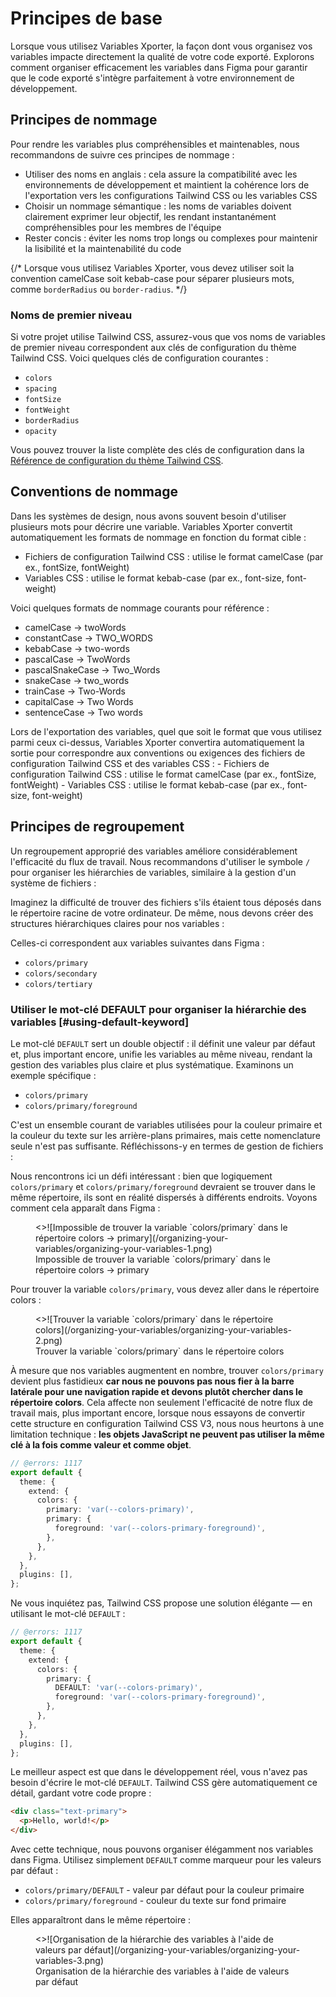 
# Principes de base

Lorsque vous utilisez Variables Xporter, la façon dont vous organisez vos variables impacte directement la qualité de votre code exporté. Explorons comment organiser efficacement les variables dans Figma pour garantir que le code exporté s'intègre parfaitement à votre environnement de développement.

## Principes de nommage

Pour rendre les variables plus compréhensibles et maintenables, nous recommandons de suivre ces principes de nommage :

- Utiliser des noms en anglais : cela assure la compatibilité avec les environnements de développement et maintient la cohérence lors de l'exportation vers les configurations Tailwind CSS ou les variables CSS
- Choisir un nommage sémantique : les noms de variables doivent clairement exprimer leur objectif, les rendant instantanément compréhensibles pour les membres de l'équipe
- Rester concis : éviter les noms trop longs ou complexes pour maintenir la lisibilité et la maintenabilité du code

{/* <Callout type="info" emoji="ℹ️">
  Lorsque vous utilisez Variables Xporter, vous devez utiliser soit la convention camelCase soit kebab-case pour séparer plusieurs mots, comme `borderRadius` ou `border-radius`.
</Callout> */}

### Noms de premier niveau

Si votre projet utilise Tailwind CSS, assurez-vous que vos noms de variables de premier niveau correspondent aux clés de configuration du thème Tailwind CSS. Voici quelques clés de configuration courantes :

- `colors`
- `spacing`
- `fontSize`
- `fontWeight`
- `borderRadius`
- `opacity`

Vous pouvez trouver la liste complète des clés de configuration dans la [Référence de configuration du thème Tailwind CSS](https://tailwindcss.com/docs/theme#theme-variable-namespaces).

## Conventions de nommage

Dans les systèmes de design, nous avons souvent besoin d'utiliser plusieurs mots pour décrire une variable. Variables Xporter convertit automatiquement les formats de nommage en fonction du format cible :

- Fichiers de configuration Tailwind CSS : utilise le format camelCase (par ex., fontSize, fontWeight)
- Variables CSS : utilise le format kebab-case (par ex., font-size, font-weight)

Voici quelques formats de nommage courants pour référence :
- camelCase -> twoWords
- constantCase -> TWO_WORDS
- kebabCase -> two-words
- pascalCase -> TwoWords
- pascalSnakeCase -> Two_Words
- snakeCase -> two_words
- trainCase -> Two-Words
- capitalCase -> Two Words
- sentenceCase -> Two words

<Callout type="info" emoji="ℹ️">
  Lors de l'exportation des variables, quel que soit le format que vous utilisez parmi ceux ci-dessus, Variables Xporter convertira automatiquement la sortie pour correspondre aux conventions ou exigences des fichiers de configuration Tailwind CSS et des variables CSS :
  - Fichiers de configuration Tailwind CSS : utilise le format camelCase (par ex., fontSize, fontWeight)
  - Variables CSS : utilise le format kebab-case (par ex., font-size, font-weight)
</Callout>

## Principes de regroupement

Un regroupement approprié des variables améliore considérablement l'efficacité du flux de travail. Nous recommandons d'utiliser le symbole `/` pour organiser les hiérarchies de variables, similaire à la gestion d'un système de fichiers :

Imaginez la difficulté de trouver des fichiers s'ils étaient tous déposés dans le répertoire racine de votre ordinateur. De même, nous devons créer des structures hiérarchiques claires pour nos variables :

<FileTree>
  <FileTree.Folder name="colors" defaultOpen>
    <FileTree.File name="primary" />
    <FileTree.File name="secondary" />
    <FileTree.File name="tertiary" />
    <FileTree.File name="..." />
  </FileTree.Folder>
</FileTree>

Celles-ci correspondent aux variables suivantes dans Figma :

- `colors/primary`
- `colors/secondary`
- `colors/tertiary`

### Utiliser le mot-clé DEFAULT pour organiser la hiérarchie des variables [#using-default-keyword]

Le mot-clé `DEFAULT` sert un double objectif : il définit une valeur par défaut et, plus important encore, unifie les variables au même niveau, rendant la gestion des variables plus claire et plus systématique. Examinons un exemple spécifique :

- `colors/primary`
- `colors/primary/foreground`

C'est un ensemble courant de variables utilisées pour la couleur primaire et la couleur du texte sur les arrière-plans primaires, mais cette nomenclature seule n'est pas suffisante. Réfléchissons-y en termes de gestion de fichiers :

<FileTree>
  <FileTree.Folder name="colors" defaultOpen>
    <FileTree.File name="primary" />
    <FileTree.Folder name="primary" defaultOpen>
      <FileTree.File name="foreground" />
    </FileTree.Folder>
  </FileTree.Folder>
</FileTree>

Nous rencontrons ici un défi intéressant : bien que logiquement `colors/primary` et `colors/primary/foreground` devraient se trouver dans le même répertoire, ils sont en réalité dispersés à différents endroits. Voyons comment cela apparaît dans Figma :

<figure className="mt-6">
  <>![Impossible de trouver la variable `colors/primary` dans le répertoire colors -> primary](/organizing-your-variables/organizing-your-variables-1.png)</>
  <figcaption>
    Impossible de trouver la variable `colors/primary` dans le répertoire colors -> primary
  </figcaption>
</figure>

Pour trouver la variable `colors/primary`, vous devez aller dans le répertoire colors :

<figure className="mt-6">
  <>![Trouver la variable `colors/primary` dans le répertoire colors](/organizing-your-variables/organizing-your-variables-2.png)</>
  <figcaption>
    Trouver la variable `colors/primary` dans le répertoire colors
  </figcaption>
</figure>

À mesure que nos variables augmentent en nombre, trouver `colors/primary` devient plus fastidieux **car nous ne pouvons pas nous fier à la barre latérale pour une navigation rapide et devons plutôt chercher dans le répertoire colors**.
Cela affecte non seulement l'efficacité de notre flux de travail mais, plus important encore, lorsque nous essayons de convertir cette structure en configuration Tailwind CSS V3, nous nous heurtons à une limitation technique : **les objets JavaScript ne peuvent pas utiliser la même clé à la fois comme valeur et comme objet**.

```ts twoslash
// @errors: 1117
export default {
  theme: {
    extend: {
      colors: {
        primary: 'var(--colors-primary)', 
        primary: {
          foreground: 'var(--colors-primary-foreground)',
        },
      },
    },
  },
  plugins: [],
};
```

Ne vous inquiétez pas, Tailwind CSS propose une solution élégante — en utilisant le mot-clé `DEFAULT` :

```ts twoslash
// @errors: 1117
export default {
  theme: {
    extend: {
      colors: {
        primary: {
          DEFAULT: 'var(--colors-primary)',
          foreground: 'var(--colors-primary-foreground)',
        },
      },
    },
  },
  plugins: [],
};
```

Le meilleur aspect est que dans le développement réel, vous n'avez pas besoin d'écrire le mot-clé `DEFAULT`. Tailwind CSS gère automatiquement ce détail, gardant votre code propre :

```html
<div class="text-primary">
  <p>Hello, world!</p>
</div>
```

Avec cette technique, nous pouvons organiser élégamment nos variables dans Figma. Utilisez simplement `DEFAULT` comme marqueur pour les valeurs par défaut :

- `colors/primary/DEFAULT` - valeur par défaut pour la couleur primaire
- `colors/primary/foreground` - couleur du texte sur fond primaire

Elles apparaîtront dans le même répertoire :

<figure className="mt-6">
  <>![Organisation de la hiérarchie des variables à l'aide de valeurs par défaut](/organizing-your-variables/organizing-your-variables-3.png)</>
  <figcaption>
    Organisation de la hiérarchie des variables à l'aide de valeurs par défaut
  </figcaption>
</figure>
